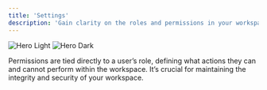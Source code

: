 ```yaml
---
title: 'Settings'
description: 'Gain clarity on the roles and permissions in your workspace.'
---
```

<img
  className="block dark:hidden"
  src="/images/ws_settings.png"
  alt="Hero Light"
/>
<img
  className="hidden dark:block"
  src="/images/ws_settings.png"
  alt="Hero Dark"
/>

Permissions are tied directly to a user’s role, defining what actions they can and cannot perform within the workspace. It’s crucial for maintaining the integrity and security of your workspace.
